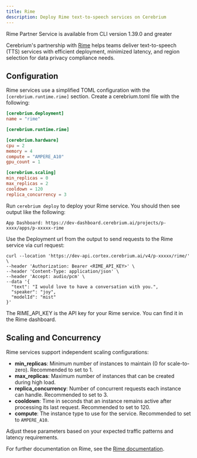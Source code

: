 ```yaml
---
title: Rime
description: Deploy Rime text-to-speech services on Cerebrium
---
```


<Note>
  Rime Partner Service is available from CLI version 1.39.0 and greater
</Note>

Cerebrium's partnership with [Rime](https://www.rime.ai/) helps teams deliver text-to-speech (TTS) services with efficient deployment, minimized latency, and region selection for data privacy compliance needs.

## Configuration

Rime services use a simplified TOML configuration with the `[cerebrium.runtime.rime]` section. Create a cerebrium.toml file with the following:

```toml
[cerebrium.deployment]
name = "rime"

[cerebrium.runtime.rime]

[cerebrium.hardware]
cpu = 2
memory = 4
compute = "AMPERE_A10"
gpu_count = 1

[cerebrium.scaling]
min_replicas = 0
max_replicas = 2
cooldown = 120
replica_concurrency = 3
```

Run `cerebrium deploy` to deploy your Rime service. You should then see output like the following:

```
App Dashboard: https://dev-dashboard.cerebrium.ai/projects/p-xxxx/apps/p-xxxxx-rime
```

Use the Deployment url from the output to send requests to the Rime service via curl request:

```
curl --location 'https://dev-api.cortex.cerebrium.ai/v4/p-xxxxx/rime/' \
--header 'Authorization: Bearer <RIME_API_KEY>' \
--header 'Content-Type: application/json' \
--header 'Accept: audio/pcm' \
--data '{
  "text": "I would love to have a conversation with you.",
  "speaker": "joy",
  "modelId": "mist"
}'
```

The RIME_API_KEY is the API key for your Rime service. You can find it in the Rime dashboard.

## Scaling and Concurrency

Rime services support independent scaling configurations:

- **min_replicas**: Minimum number of instances to maintain (0 for scale-to-zero). Recommended to set to 1.
- **max_replicas**: Maximum number of instances that can be created during high load.
- **replica_concurrency**: Number of concurrent requests each instance can handle. Recommended to set to 3.
- **cooldown**: Time in seconds that an instance remains active after processing its last request. Recommended to set to 120.
- **compute**: The instance type to use for the service. Recommended to set to `AMPERE_A10`.

Adjust these parameters based on your expected traffic patterns and latency requirements.

For further documentation on Rime, see the [Rime documentation](https://docs.rime.ai/).

